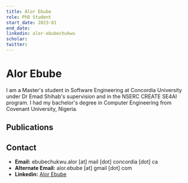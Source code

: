 ```yaml
---
title: Alor Ebube
role: PhD Student
start_date: 2023-01
end_date:
linkedin: alor-ebubechukwu
scholar:
twitter:
---
```


# Alor Ebube

I am a Master's student in Software Engineering at Concordia University under Dr Emad Shihab's supervision and in the NSERC CREATE SE4AI program. I had my bachelor's degree in Computer Engineering from Covenant University, Nigeria.

## Publications


<AuthorPublications firstname="Alor" lastname="Ebube" />

## Contact

- **Email:** ebubechukwu.alor [at] mail [dot] concordia [dot] ca
- **Alternate Email:** alor.ebube [at] gmail [dot] com
- **Linkedin:** [Alor Ebube](https://www.linkedin.com/in/alor-ebubechukwu/)
